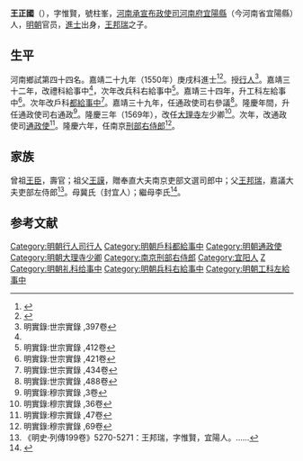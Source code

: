 {{明清人物信息框
| 姓名 = 王正國
| 原名 =
| 圖片名稱= 
| 圖片大小 =
| 圖片說明 = 
| 最高職務 = 南京刑部右侍郎
| 國家 = 大明 
| 爵位 =
| 籍貫 = 河南河南府宜陽縣
| 族裔 = 
| 字號 = 字惟賢
| 諡號 = 
| 出生日期 = 弘治十三年（1500年）
| 出生地點 = <!---河南河南府宜陽縣--->
| 逝世日期 = 萬曆二十九年（1601年）
| 逝世地點 =
| 墓葬 =
| 配偶 = 
| 親屬 = （父）[[王邦瑞|王邦瑞]]
| 出身 =
* 嘉靖二十九年庚戌科同進士出身
| 經歷 =
| 著作 =  
}}
'''王正國'''（{{bd|1500年||1601年||王正國}}），字惟賢，號柱峯，[[河南承宣布政使司|河南承宣布政使司]][[河南府|河南府]][[宜陽縣|宜陽縣]]（今河南省宜陽縣）人，[[明朝|明朝]]官员，[[進士|進士]]出身，[[王邦瑞|王邦瑞]]之子。

== 生平 ==
河南鄉試第四十四名。嘉靖二十九年（1550年）庚戌科進士<ref>{{Cite book|title=《皇明贡举考》卷五|author=[[张朝瑞|张朝瑞]]|publisher=《续修四库全书》史部第828册|year=|isbn=|location=|pages=}}</ref><ref>{{Cite book|title=贡举志五种 上|author=鲁小俊，江俊伟著|publisher=武汉大学出版社|year=2009|isbn=978-7-307-07043-1|location=武汉|pages=}}</ref>。授[[行人|行人]]<ref name="明實錄:世宗實錄 ,397卷">明實錄:世宗實錄 ,397卷</ref>。嘉靖三十二年，改禮科給事中<ref name="明實錄:世宗實錄 ,397卷"/>，次年改兵科右給事中<ref>明實錄:世宗實錄 ,412卷</ref>。嘉靖三十四年，升工科左給事中<ref>明實錄:世宗實錄 ,421卷</ref>。次年改戶科[[都給事中|都給事中]]<ref>明實錄:世宗實錄 ,434卷</ref>。嘉靖三十九年，任通政使司右參議<ref>明實錄:世宗實錄 ,488卷</ref>。隆慶年間，升任通政使司右通政<ref>明實錄:穆宗實錄 ,3卷</ref>。隆慶三年（1569年），改任[[大理寺|大理寺]]左少卿<ref>明實錄:穆宗實錄 ,36卷</ref>。次年，改通政使司[[通政使|通政使]]<ref>明實錄:穆宗實錄 ,47卷</ref>。隆慶六年，任南京[[刑部右侍郎|刑部右侍郎]]<ref>明實錄:穆宗實錄 ,69卷</ref>。

== 家族 ==
曾祖[[王臣|王臣]]，壽官；祖父[[王謨|王謨]]，贈奉直大夫南京吏部文選司郎中；父[[王邦瑞|王邦瑞]]，嘉議大夫吏部左侍郎<ref>《明史·列傳199卷》5270-5271：王邦瑞，字惟賢，宜陽人。……</ref>。母冀氏（封宜人）；繼母李氏<ref>{{Cite book|title=天一阁藏明代科举录选刊 登科录 点校本|author=龚延明主编|publisher=宁波出版社|year=2016|isbn=978-7-5526-2320-8|location=宁波|pages=|quote=《天一閣藏明代科舉錄選刊.登科錄》之《嘉靖二十九年庚戌科殿試登科錄》}}</ref>。

==参考文献==
{{reflist|2}}

{{嘉靖二十九年庚戌科殿試金榜}}

{{DEFAULTSORT:Wang王}}
[[Category:明朝行人司行人|Category:明朝行人司行人]]
[[Category:明朝戶科都給事中|Category:明朝戶科都給事中]]
[[Category:明朝通政使|Category:明朝通政使]]
[[Category:明朝大理寺少卿|Category:明朝大理寺少卿]]
[[Category:南京刑部右侍郎|Category:南京刑部右侍郎]]
[[Category:宜阳人|Category:宜阳人]]
[[Category:王姓|Z]]
[[Category:明朝礼科给事中|Category:明朝礼科给事中]]
[[Category:明朝兵科右給事中|Category:明朝兵科右給事中]]
[[Category:明朝工科左給事中|Category:明朝工科左給事中]]